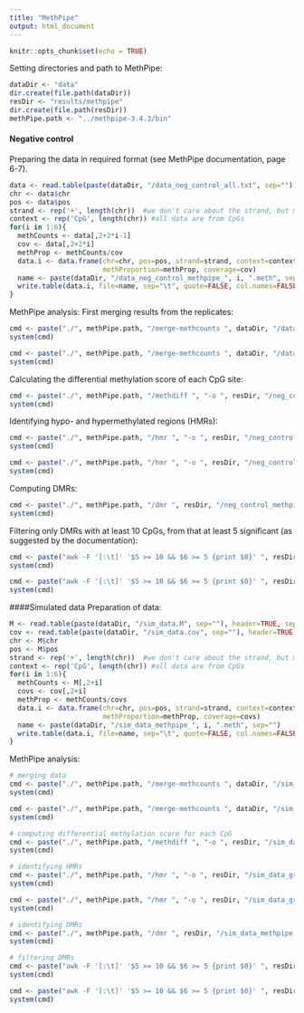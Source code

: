 ```yaml
---
title: "MethPipe"
output: html_document
---
```


```r
knitr::opts_chunk$set(echo = TRUE)
```

Setting directories and path to MethPipe:
```r
dataDir <- "data"
dir.create(file.path(dataDir))
resDir <- "results/methpipe"
dir.create(file.path(resDir))
methPipe.path <- "../methpipe-3.4.3/bin"
```

#### Negative control
Preparing the data in required format (see MethPipe documentation, page 6-7).
```r
data <- read.table(paste(dataDir, "/data_neg_control_all.txt", sep=""), header=TRUE, sep="\t")
chr <- data$chr
pos <- data$pos
strand <- rep('+', length(chr))  #we don't care about the strand, but methpipe requires it
context <- rep('CpG', length(chr)) #all data are from CpGs
for(i in 1:6){
  methCounts <- data[,2+2*i-1]
  cov <- data[,2+2*i]
  methProp <- methCounts/cov
  data.i <- data.frame(chr=chr, pos=pos, strand=strand, context=context,
                       methProportion=methProp, coverage=cov)
  name <- paste(dataDir, "/data_neg_control_methpipe_", i, ".meth", sep="")
  write.table(data.i, file=name, sep="\t", quote=FALSE, col.names=FALSE, row.names=FALSE)
}
```

MethPipe analysis: First merging results from the replicates:
```r
cmd <- paste("./", methPipe.path, "/merge-methcounts ", dataDir, "/data_neg_control_methpipe_1.meth ", dataDir, "/data_neg_control_methpipe_3.meth ", dataDir, "/data_neg_control_methpipe_5.meth ", "-o ", dataDir, "/data_neg_control_methpipe_grp1.meth", sep="")
system(cmd)

cmd <- paste("./", methPipe.path, "/merge-methcounts ", dataDir, "/data_neg_control_methpipe_2.meth ", dataDir, "/data_neg_control_methpipe_4.meth ", dataDir, "/data_neg_control_methpipe_6.meth ", "-o ", dataDir, "/data_neg_control_methpipe_grp1.meth", sep="")
system(cmd)
```

Calculating the differential methylation score of each CpG site:
```r
cmd <- paste("./", methPipe.path, "/methdiff ", "-o ", resDir, "/neg_control_methpipe.methdiff ", dataDir, "/data_neg_control_methpipe_grp1.meth ", dataDir, "/data_neg_control_methpipe_grp2.meth", sep="")
system(cmd)
```

Identifying hypo- and hypermethylated regions (HMRs):
```r
cmd <- paste("./", methPipe.path, "/hmr ", "-o ", resDir, "/neg_control_grp1.hmr ", dataDir, "/data_neg_control_methpipe_grp1.meth", sep="")
system(cmd)

cmd <- paste("./", methPipe.path, "/hmr ", "-o ", resDir, "/neg_control_grp2.hmr ", dataDir, "/data_neg_control_methpipe_grp2.meth", sep="")
system(cmd)
```

Computing DMRs:
```r
cmd <- paste("./", methPipe.path, "/dmr ", resDir, "/neg_control_methpipe.methdiff ", resDir, "/neg_control_grp1.hmr ", resDir, "/neg_control_grp2.hmr ", resDir, "/neg_control_methpipe_dmrs_grp1 ", resDir, "/neg_control_methpipe_dmrs_grp2", sep="")
system(cmd)
```

Filtering only DMRs with at least 10 CpGs, from that at least 5 significant (as suggested by the documentation):
```r
cmd <- paste("awk -F '[:\t]' '$5 >= 10 && $6 >= 5 {print $0}' ", resDir, "/neg_control_methpipe_dmrs_grp1 > ", resDir, "/neg_control_methpipe_dmrs_grp1.filtered", sep="")
system(cmd)

cmd <- paste("awk -F '[:\t]' '$5 >= 10 && $6 >= 5 {print $0}' ", resDir, "/neg_control_methpipe_dmrs_grp2 > ", resDir, "/neg_control_methpipe_dmrs_grp2.filtered", sep="")
system(cmd)
```

####Simulated data
Preparation of data:
```r
M <- read.table(paste(dataDir, "/sim_data.M", sep=""), header=TRUE, sep="\t")
cov <- read.table(paste(dataDir, "/sim_data.cov", sep=""), header=TRUE, sep="\t")
chr <- M$chr
pos <- M$pos
strand <- rep('+', length(chr))  #we don't care about the strand, but methpipe requires it
context <- rep('CpG', length(chr)) #all data are from CpGs
for(i in 1:6){
  methCounts <- M[,2+i]
  covs <- cov[,2+i]
  methProp <- methCounts/covs
  data.i <- data.frame(chr=chr, pos=pos, strand=strand, context=context,
                       methProportion=methProp, coverage=covs)
  name <- paste(dataDir, "/sim_data_methpipe_", i, ".meth", sep="")
  write.table(data.i, file=name, sep="\t", quote=FALSE, col.names=FALSE, row.names=FALSE)
}
```

MethPipe analysis:
```r
# merging data
cmd <- paste("./", methPipe.path, "/merge-methcounts ", dataDir, "/sim_data_methpipe_1.meth ", dataDir, "/sim_data_methpipe_2.meth ", dataDir, "/sim_data_methpipe_3.meth ", "-o ", dataDir, "/sim_data_methpipe_grp1.meth", sep="")
system(cmd)

cmd <- paste("./", methPipe.path, "/merge-methcounts ", dataDir, "/sim_data_methpipe_4.meth ", dataDir, "/sim_data_methpipe_5.meth ", dataDir, "/sim_data_methpipe_6.meth ", "-o ", dataDir, "/sim_data_methpipe_grp2.meth", sep="")
system(cmd)

# computing differential methylation score for each CpG
cmd <- paste("./", methPipe.path, "/methdiff ", "-o ", resDir, "/sim_data_methpipe.methdiff ", dataDir, "/sim_data_methpipe_grp1.meth ", dataDir, "/sim_data_methpipe_grp2.meth", sep="")
system(cmd)

# identifying HMRs
cmd <- paste("./", methPipe.path, "/hmr ", "-o ", resDir, "/sim_data_grp1.hmr ", dataDir, "/sim_data_methpipe_grp1.meth", sep="")
system(cmd)

cmd <- paste("./", methPipe.path, "/hmr ", "-o ", resDir, "/sim_data_grp2.hmr ", dataDir, "/sim_data_methpipe_grp2.meth", sep="")
system(cmd)

# identifying DMRs
cmd <- paste("./", methPipe.path, "/dmr ", resDir, "/sim_data_methpipe.methdiff ", resDir, "/sim_data_grp1.hmr ", resDir, "/sim_data_grp2.hmr ", resDir, "/sim_data_methpipe_dmrs_grp1 ", resDir, "/sim_data_methpipe_dmrs_grp2", sep="")
system(cmd)

# filtering DMRs
cmd <- paste("awk -F '[:\t]' '$5 >= 10 && $6 >= 5 {print $0}' ", resDir, "/sim_data_methpipe_dmrs_grp1 > ", resDir, "/sim_data_methpipe_dmrs_grp1.filtered", sep="")
system(cmd)

cmd <- paste("awk -F '[:\t]' '$5 >= 10 && $6 >= 5 {print $0}' ", resDir, "/sim_data_methpipe_dmrs_grp2 > ", resDir, "/sim_data_methpipe_dmrs_grp2.filtered", sep="")
system(cmd)
```